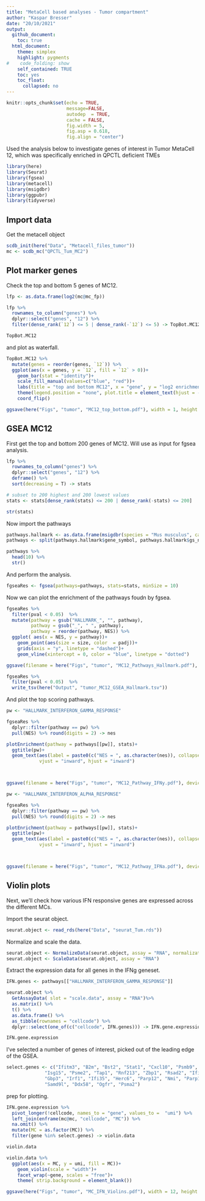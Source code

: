 ```yaml
---
title: "MetaCell based analyses - Tumor compartment"
author: "Kaspar Bresser"
date: "20/10/2021"
output: 
  github_document:
    toc: true
  html_document: 
    theme: simplex
    highlight: pygments
#    code_folding: show
    self_contained: TRUE
    toc: yes
    toc_float:
      collapsed: no
---
```




```r
knitr::opts_chunk$set(echo = TRUE,
                      message=FALSE,
                      autodep  = TRUE,
                      cache = FALSE,
                      fig.width = 5,
                      fig.asp = 0.618,
                      fig.align = "center")
```


Used the analysis below to investigate genes of interest in Tumor MetaCell 12, which was specifically enriched in QPCTL deficient TMEs


```r
library(here)
library(Seurat)
library(fgsea)
library(metacell)
library(msigdbr)
library(ggpubr)
library(tidyverse)

```


## Import data

Get the metacell object

```r
scdb_init(here("Data", "Metacell_files_tumor"))
mc <- scdb_mc("QPCTL_Tum_MC2")
```

## Plot marker genes

Check the top and bottom 5 genes of MC12. 

```r
lfp <- as.data.frame(log2(mc@mc_fp))

lfp %>% 
  rownames_to_column("genes") %>% 
  dplyr::select("genes", "12") %>% 
  filter(dense_rank(`12`) <= 5 | dense_rank(-`12`) <= 5) -> TopBot.MC12

TopBot.MC12
```


and plot as waterfall.

```r
TopBot.MC12 %>% 
  mutate(genes = reorder(genes, `12`)) %>% 
  ggplot(aes(x = genes, y = `12`, fill = `12` > 0))+
    geom_bar(stat = "identity")+
    scale_fill_manual(values=c("blue", "red"))+
    labs(title = "top and bottom MC12", x = "gene", y = "log2 enrichment")+
    theme(legend.position = "none", plot.title = element_text(hjust = -1))+
    coord_flip()

ggsave(here("Figs", "tumor", "MC12_top_bottom.pdf"), width = 1, height = 2, scale = 2.5)
```

## GSEA MC12

First get the top and bottom 200 genes of MC12. Will use as input for fgsea analysis.

```r
lfp %>% 
  rownames_to_column("genes") %>% 
  dplyr::select("genes", "12") %>% 
  deframe() %>% 
  sort(decreasing = T) -> stats

# subset to 200 highest and 200 lowest values
stats <- stats[dense_rank(stats) <= 200 | dense_rank(-stats) <= 200]

str(stats)
```


Now import the pathways

```r
pathways.hallmark <- as.data.frame(msigdbr(species = "Mus musculus", category = "H"))
pathways <- split(pathways.hallmark$gene_symbol, pathways.hallmark$gs_name)

pathways %>% 
  head(10) %>% 
  str()
```

And perform the analysis. 

```r
fgseaRes <- fgsea(pathways=pathways, stats=stats, minSize = 10)
```


Now we can plot the enrichment of the pathways foudn by fgsea. 

```r
fgseaRes %>% 
  filter(pval < 0.05)  %>% 
  mutate(pathway = gsub("HALLMARK_", "", pathway),
         pathway = gsub("_", " ", pathway),
         pathway = reorder(pathway, NES)) %>% 
  ggplot( aes(x = NES, y = pathway))+
    geom_point(aes(size = size, color  = padj))+
    grids(axis = "y", linetype = "dashed")+
    geom_vline(xintercept = 0, color = "blue", linetype = "dotted")

ggsave(filename = here("Figs", "tumor", "MC12_Pathways_Hallmark.pdf"), device = "pdf", width = 4.5, height = 4, useDingbats=FALSE )

fgseaRes %>% 
  filter(pval < 0.05)  %>% 
  write_tsv(here("Output", "tumor_MC12_GSEA_Hallmark.tsv"))
```


And plot the top scoring pathways. 

```r
pw <- "HALLMARK_INTERFERON_GAMMA_RESPONSE"

fgseaRes %>%  
  dplyr::filter(pathway == pw) %>%  
  pull(NES) %>% round(digits = 2) -> nes

plotEnrichment(pathway = pathways[[pw]], stats)+
  ggtitle(pw)+
  geom_text(aes(label = paste0(c("NES = ", as.character(nes)), collapse = ""), x = Inf, y = Inf  ), 
            vjust = "inward", hjust = "inward")



ggsave(filename = here("Figs", "tumor", "MC12_Pathway_IFNy.pdf"), device = "pdf", width = 5, height = 3, useDingbats=FALSE )
```

```r
pw <- "HALLMARK_INTERFERON_ALPHA_RESPONSE"

fgseaRes %>%  
  dplyr::filter(pathway == pw) %>%  
  pull(NES) %>% round(digits = 2) -> nes

plotEnrichment(pathway = pathways[[pw]], stats)+
  ggtitle(pw)+
  geom_text(aes(label = paste0(c("NES = ", as.character(nes)), collapse = ""), x = Inf, y = Inf  ), 
            vjust = "inward", hjust = "inward")



ggsave(filename = here("Figs", "tumor", "MC12_Pathway_IFNa.pdf"), device = "pdf", width = 5, height = 3, useDingbats=FALSE )
```


## Violin plots

Next, we'll check how various IFN responsive genes are expressed across the different MCs.

Import the seurat object.

```r
seurat.object <- read_rds(here("Data", "seurat_Tum.rds"))
```

Normalize and scale the data.

```r
seurat.object <- NormalizeData(seurat.object, assay = "RNA", normalization.method = "CLR")
seurat.object <- ScaleData(seurat.object, assay = "RNA")
```


Extract the expression data for all genes in the IFNg geneset.

```r
IFN.genes <- pathways[["HALLMARK_INTERFERON_GAMMA_RESPONSE"]]

seurat.object %>% 
  GetAssayData( slot = "scale.data", assay = "RNA")%>% 
  as.matrix() %>%
  t() %>% 
  as.data.frame() %>% 
  as_tibble(rownames = "cellcode") %>% 
  dplyr::select(one_of(c("cellcode", IFN.genes))) -> IFN.gene.expression

IFN.gene.expression
```

I've selected a number of genes of interest, picked out of the leading edge of the GSEA.

```r
select.genes <- c("Ifitm3", "B2m", "Bst2", "Stat1", "Cxcl10", "Psmb9", "Psmb8", "Psmb10", "Psme1", 
              "Isg15", "Psme2", "Tap1", "Rnf213", "Zbp1", "Rsad2", "Ifit3", "Lgals3bp", "Tapbp", "Xaf1", 
              "Gbp3", "Irf1", "Ifi35", "Herc6", "Parp12", "Nmi", "Parp14", "Rtp4", "Lap3", "Eif2ak2", "Cd74", 
              "Samd9l", "Ddx58", "Ogfr", "Psma2")
```


prep for plotting.


```r
IFN.gene.expression %>% 
  pivot_longer(!cellcode, names_to = "gene", values_to =  "umi") %>% 
  left_join(enframe(mc@mc, "cellcode", "MC")) %>% 
  na.omit() %>% 
  mutate(MC = as.factor(MC)) %>% 
  filter(gene %in% select.genes) -> violin.data

violin.data
```


```r
violin.data %>% 
  ggplot(aes(x = MC, y = umi, fill = MC))+
    geom_violin(scale = "width")+
    facet_wrap(~gene, scales = "free")+
    theme( strip.background = element_blank())

ggsave(here("Figs", "tumor", "MC_IFN_Violins.pdf"), width = 12, height = 6, scale = 1.2)
```


